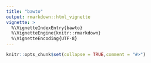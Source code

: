 ```yaml
---
title: "bawto"
output: rmarkdown::html_vignette
vignette: >
  %\VignetteIndexEntry{bawto}
  %\VignetteEngine{knitr::rmarkdown}
  %\VignetteEncoding{UTF-8}
---
```


```r
knitr::opts_chunk$set(collapse = TRUE,comment = "#>")
```

<!-- ```{r setup, include=FALSE} -->
<!-- library(dplyr) -->
<!-- library(RSysrev) -->
<!-- library(ggplot2) -->
<!-- library(tidyr) -->
<!-- library(ggthemes) -->


<!-- .token <- askpass::askpass() -->
<!-- glDF   <- RSysrev::sysrev.getGroupLabelAnswers(81395) -->
<!-- glDF$biomarker %>% tibble() -->
<!-- ``` -->

<!-- # barplot -->
<!-- ```{r} -->
<!-- pdf = glDF$biomarker %>% group_by(biomarker.name) %>% count() %>% filter(n>1) -->
<!-- ggplot(pdf,aes(x=reorder(biomarker.name,n),y=n)) + geom_col() + coord_flip() + -->
<!--   scale_y_continuous(expand=c(0,0)) +  -->
<!--   theme_economist() + xlab("") -->
<!-- ``` -->

<!-- # heatmap -->
<!-- ```{r} -->
<!-- ggplot(glDF$biomarker %>% complete(biomarker.name,Article.ID,fill=list(eligibility="none")), -->
<!--        aes(x=biomarker.name,y=as.character(Article.ID),fill=eligibility)) + -->
<!--   geom_tile(col="black") + coord_equal() +  -->
<!--   scale_fill_manual(values=c("firebrick1","gray","chartreuse1","firebrick2","firebrick3")) +  -->
<!--   theme(axis.text.x = element_text(angle=45,hjust=1)) + ylab("") + xlab("") -->
<!-- ``` -->

<!-- # forestplot -->
<!-- ```{r} -->
<!-- example.dt = glDF$`Single Outcomes Ratio` %>%  -->
<!--   filter(biomarker == "BRCA1,BRCA2",outcome_type == "psa response") -->

<!-- m.gen = meta::metaprop( -->
<!--   event = as.numeric(num_response), -->
<!--   n = as.numeric(num_patients), -->
<!--   studlab = treatment, -->
<!--   data = example.dt -->
<!--   ) -->

<!-- meta::forest(m.gen,print.subgroup.labels=F) -->
<!-- ``` -->
